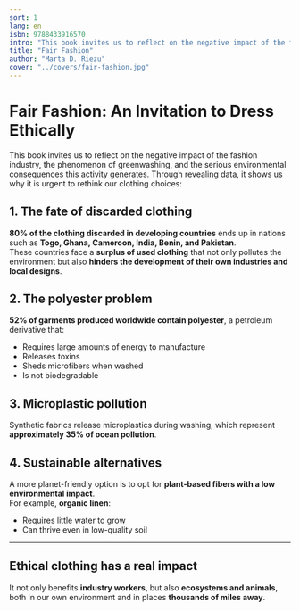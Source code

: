 ```yaml
---
sort: 1
lang: en
isbn: 9788433916570
intro: "This book invites us to reflect on the negative impact of the fashion industry, the phenomenon of greenwashing, and the serious environmental consequences this activity generates. Through revealing data..."
title: "Fair Fashion"
author: "Marta D. Riezu"
cover: "../covers/fair-fashion.jpg"
---
```


# Fair Fashion: An Invitation to Dress Ethically

This book invites us to reflect on the negative impact of the fashion industry, the phenomenon of greenwashing, and the serious environmental consequences this activity generates. Through revealing data, it shows us why it is urgent to rethink our clothing choices:

## 1. The fate of discarded clothing

**80% of the clothing discarded in developing countries** ends up in nations such as **Togo, Ghana, Cameroon, India, Benin, and Pakistan**.  
These countries face a **surplus of used clothing** that not only pollutes the environment but also **hinders the development of their own industries and local designs**.

## 2. The polyester problem

**52% of garments produced worldwide contain polyester**, a petroleum derivative that:

- Requires large amounts of energy to manufacture
- Releases toxins
- Sheds microfibers when washed
- Is not biodegradable

## 3. Microplastic pollution

Synthetic fabrics release microplastics during washing, which represent **approximately 35% of ocean pollution**.

## 4. Sustainable alternatives

A more planet-friendly option is to opt for **plant-based fibers with a low environmental impact**.  
For example, **organic linen**:

- Requires little water to grow
- Can thrive even in low-quality soil

---

## Ethical clothing has a real impact

It not only benefits **industry workers**, but also **ecosystems and animals**, both in our own environment and in places **thousands of miles away**.

